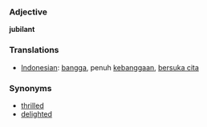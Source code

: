 === Adjective ===

'''jubilant'''

=== Translations ===
*[[Indonesian]]: [[bangga]], penuh [[bangga|kebanggaan]], [[suka cita|bersuka cita]]

=== Synonyms ===
*[[thrilled]]
*[[delighted]]